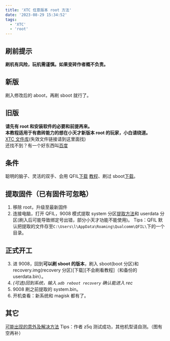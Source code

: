 ```yaml
---
title: 'XTC 任意版本 root 方法'
date: '2023-08-29 15:34:52'
tags:
  - 'XTC'
  - 'root'
---
```


## 刷前提示

**刷机有风险，玩机需谨慎。如果变砖作者概不负责。**

## 新版

刷入修改后的 aboot，再刷 sboot 就行了。

## 旧版

**请先有 root 和安装软件的必要和前提再来。  
本教程适用于有救砖能力的想在小天才新版本 root 的玩家，小白请绕道。**  
[XTC 文件库](/blog/XTC-Files)(失效文件链接请到这里面找)  
还找不到？有一个好东西叫[百度](https://www.baidu.com)

## 条件

聪明的脑子、灵活的双手、会用 QFIL[下载](https://www.mediafire.com/file/220h5xaxi1gd55m/QPST_2.7.496.zip/file) [教程](https://www.baidu.com/s?ie=utf-8&f=8&rsv_bp=1&tn=baidu&wd=QFIL%E6%95%99%E7%A8%8B)、刷过 sboot[下载](https://xrzyun-generic.pkg.coding.net/xrz-video/xtc/XTC-SBoot-RV1.5.zip)。

## 提取固件（已有固件可忽略）

1. 移除 root，升级至最新固件
2. 连接电脑，打开 QFIL，9008 模式提取 system 分区[提取方法](https://www.baidu.com/s?ie=utf-8&f=8&rsv_bp=1&tn=baidu&wd=QFIL%E6%8F%90%E5%8F%96%E5%88%86%E5%8C%BA)和 userdata 分区(刷入后可能导致绑定号出错，部分小天才功能不能使用)。 Tips：QFIL 默认把提取的文件存至`C:\Users\l\AppData\Roaming\Qualcomm\QFIL\`下的一个目录。

## 正式开工

3. 进 9008，回到**可以刷 sboot 的版本**，刷入 sboot(boot 分区)和 recovery.img(recovery 分区)[下载][不会刷看教程]（和备份的 userdata.bin）。
4. _(可选)回到系统，输入 `adb reboot recovery` 确认能进入 rec_
5. 9008 刷之前提取的 system.bin。
6. 开机查看：新系统和 magisk 都有了。

## 其它

[可能出现的意外及解决方法](/blog/xtcuproot-Q&A) Tips：作者 z5q 测试成功，其他机型请自测。（图有空再补）
